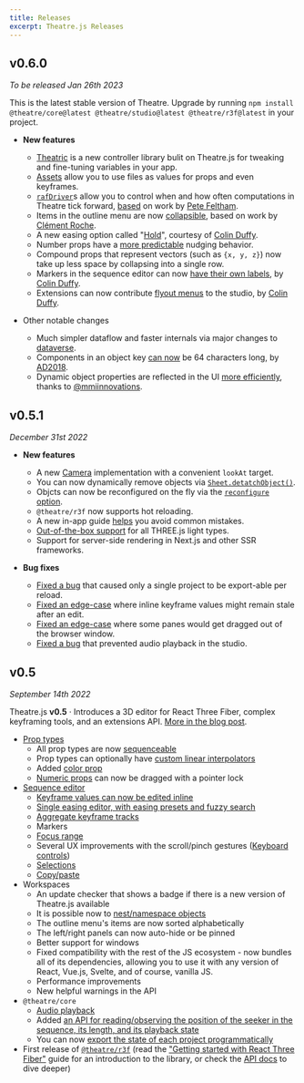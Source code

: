 ```yaml
---
title: Releases
excerpt: Theatre.js Releases
---
```


## v0.6.0

_To be released Jan 26th 2023_

This is the latest stable version of Theatre. Upgrade by running `npm install @theatre/core@latest @theatre/studio@latest @theatre/r3f@latest` in your project.

- **New features**

  - [Theatric](https://github.com/theatre-js/theatre/tree/main/packages/theatric) is a new controller library bulit on Theatre.js for tweaking and fine-tuning variables in your app.
  - [Assets](/docs/latest/manual/assets) allow you to use files as values for props and even keyframes.
  - [`rafDriver`](/docs/latest/manual/advanced#rafdrivers)s allow you to control when and how often computations in Theatre tick forward, [based](https://github.com/theatre-js/theatre/commit/d6498585295962c55a6d412e74ad7f65af86adb7) on work by [Pete Feltham](https://github.com/felthy).
  - Items in the outline menu are now [collapsible](https://github.com/theatre-js/theatre/pull/367), based on work by [Clément Roche](https://github.com/clementroche).
  - A new easing option called "[Hold](https://github.com/theatre-js/theatre/pull/360)", courtesy of [Colin Duffy](https://twitter.com/tomorrowevening).
  - Number props have a [more predictable](https://github.com/theatre-js/theatre/issues/314) nudging behavior.
  - Compound props that represent vectors (such as `{x, y, z}`) now take up less space by collapsing into a single row.
  - Markers in the sequence editor can now [have their own labels](https://github.com/theatre-js/theatre/pull/362), by [Colin Duffy](https://twitter.com/tomorrowevening).
  - Extensions can now contribute [flyout menus](https://github.com/theatre-js/theatre/pull/379) to the studio, by [Colin Duffy](https://twitter.com/tomorrowevening).

- Other notable changes
  - Much simpler dataflow and faster internals via major changes to [dataverse](https://github.com/theatre-js/theatre/pull/345).
  - Components in an object key [can now](https://github.com/theatre-js/theatre/pull/376) be 64 characters long, by [AD2018](https://github.com/AD2018).
  - Dynamic object properties are reflected in the UI [more efficiently](https://github.com/theatre-js/theatre/commit/c58bc694ee8dc45395336ff9add70b99d0dbaf3a), thanks to [\@mmiinnovations](https://github.com/mmiinnovations).

## v0.5.1

_December 31st 2022_

- **New features**

  - A new [Camera](docs/0.5/api/r3f#cameras) implementation with a convenient `lookAt` target.
  - You can now dynamically remove objects via [`Sheet.detatchObject()`](/docs/latest/manual/objects#detatching-objects).
  - Objcts can now be reconfigured on the fly via the [`reconfigure` option](/docs/latest/manual/objects#reconfiguring-existing-objects).
  - `@theatre/r3f` now supports hot reloading.
  - A new in-app guide [helps](https://github.com/theatre-js/theatre/pull/320) you avoid common mistakes.
  - [Out-of-the-box support](https://github.com/theatre-js/theatre/pull/316) for all THREE.js light types.
  - Support for server-side rendering in Next.js and other SSR frameworks.

- **Bug fixes**
  - [Fixed a bug](https://github.com/theatre-js/theatre/pull/344) that caused only a single project to be export-able per reload.
  - [Fixed an edge-case](https://github.com/theatre-js/theatre/pull/340) where inline keyframe values might remain stale after an edit.
  - [Fixed an edge-case](https://github.com/theatre-js/theatre/pull/309) where some panes would get dragged out of the browser window.
  - [Fixed a bug](https://github.com/theatre-js/theatre/commit/27ef3cc1c9dfcca8d06bd53c5a7185f20c853114) that prevented audio playback in the studio.

## v0.5

_September 14th 2022_

Theatre.js **v0.5** · Introduces a 3D editor for React Three Fiber, complex keyframing tools, and an extensions API. [More in the blog post](/blog/theatre-05-is-out).

- [Prop types](/docs/0.5/manual/prop-types)
  - All prop types are now [sequenceable](/docs/0.5/manual/sequences#sequencing-props)
  - Prop types can optionally have [custom linear interpolators](/docs/0.5/api/core#docs-500-api-100-core-custom-interpolators)
  - Added [color prop](/docs/0.5/manual/prop-types#types.rgba_initval_)
  - [Numeric props](/docs/0.5/manual/prop-types#types.number_initval-options_) can now be dragged with a pointer lock
- [Sequence editor](/docs/0.5/manual/sequences)
  - [Keyframe values can now be edited inline](/docs/0.5/manual/sequences#editing-keyframe-values-in-the-inline-editor)
  - [Single easing editor, with easing presets and fuzzy search](/docs/0.5/manual/sequences#using-the-tween-editor)
  - [Aggregate keyframe tracks](/docs/0.5/manual/sequences#aggregate-keyframes)
  - Markers
  - [Focus range](/docs/0.5/manual/sequences#focus-range)
  - Several UX improvements with the scroll/pinch gestures ([Keyboard controls](/docs/0.5/manual/keyboard-shortcuts))
  - [Selections](/docs/0.5/manual/sequences#selections)
  - [Copy/paste](/docs/0.5/manual/sequences#copyingpasting-keyframes)
- Workspaces
  - An update checker that shows a badge if there is a new version of Theatre.js available
  - It is possible now to [nest/namespace objects](/docs/0.5/manual/objects#namespacing-objects)
  - The outline menu's items are now sorted alphabetically
  - The left/right panels can now auto-hide or be pinned
  - Better support for windows
  - Fixed compatibility with the rest of the JS ecosystem - now bundles all of its dependencies, allowing you to use it with any version of React, Vue.js, Svelte, and of course, vanilla JS.
  - Performance improvements
  - New helpful warnings in the API
- `@theatre/core`
  - [Audio playback](/docs/0.5/manual/audio)
  - Added [an API for reading/observing the position of the seeker in the sequence, its length, and its playback state](/docs/0.5/api/core#sequence.pointer-api)
  - You can now [export the state of each project programmatically](/docs/0.5/api/studio#studio.createcontentofsavefile-fn)
- First release of [`@theatre/r3f`](https://www.npmjs.com/package/@theatre/r3f) (read the ["Getting started with React Three Fiber"](/docs/0.5/getting-started/with-react-three-fiber) guide for an introduction to the library, or check the [API docs](/docs/0.5/api/r3f) to dive deeper)
